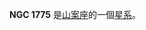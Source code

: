 {{NGCInfoBox|NGCID=NGC 1775|發現者=約翰·弗里德里希·威廉·赫歇爾|發現日期=1836年11月12日|其他編號=ESO 56-SC34|曆元=J2000.0|赤經=4時56分53.4秒
|赤緯=-70°25'47"|星座=山案座|星體=星系|星等=12.6|表面亮度=|藍等=}}

'''NGC 1775''' 是[[山案座|山案座]]的一個[[星系|星系]]。

{{NGCReference|1775}}